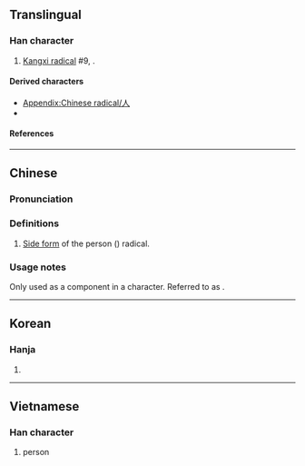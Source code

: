 {{also|イ|ィ|人}}
{{character info}}
{{character info|⺅}}
==Translingual==
{{stroke order|type=animate}}

===Han character===
{{Han char|rn=9|rad=人|as=00|sn=2|var=1|four=|canj=HL|ids=⿱丿丨}}

# [[Kangxi radical]] #9, {{l|mul|人}}.

====Derived characters====
* [[Appendix:Chinese radical/人]]
* {{l|mul|[[化]], [[㚢]], [[𠆲]], [[㲻]], [[攸]], [[𠍢]], [[𩵑]], [[夜]], [[彳]], [[隹]]}}

====References====
{{Han ref|kx=0091.011|dj=0192.010|hdz=10101.101|uh=4EBB}}

----

==Chinese==
{{zh-forms}}

===Pronunciation===
{{zh-pron
|m=rén
|c=
|mc=
|oc=
|ma=
|cat=symbols
}}

===Definitions===
{{zh-hanzi}}

# [[:w:Radical (Chinese character)|Side form]] of the person ({{zh-l|人}}) radical.

===Usage notes===
Only used as a component in a character. Referred to as {{zh-l|單人旁}}.

----

==Korean==

===Hanja===
{{ko-hanja|사}}

# {{rfdef|ko|sort=人00}}

----

==Vietnamese==

===Han character===
{{vi-readings|reading=[[nhân]]|rs=人00}}

# person

[[Category:CJKV radicals| ]]